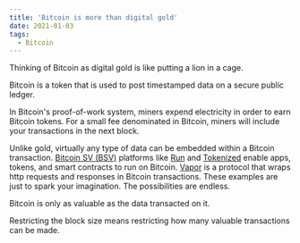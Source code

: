 ```yaml
---
title: 'Bitcoin is more than digital gold'
date: 2021-01-03
tags:
  - Bitcoin
---
```


Thinking of Bitcoin as digital gold is like putting a lion in a cage.

Bitcoin is a token that is used to post timestamped data on a secure public ledger.

In Bitcoin's proof-of-work system, miners expend electricity in order to earn Bitcoin tokens. For a small fee denominated in Bitcoin, miners will include your transactions in the next block.

Unlike gold, virtually any type of data can be embedded within a Bitcoin transaction. [Bitcoin SV (BSV)](http://bitcoinsv.io/) platforms like [Run](https://run.network) and [Tokenized](https://tokenized.com) enable apps, tokens, and smart contracts to run on Bitcoin. [Vapor](https://vapor.network/) is a protocol that wraps http requests and responses in Bitcoin transactions. These examples are just to spark your imagination. The possibilities are endless.

Bitcoin is only as valuable as the data transacted on it.

Restricting the block size means restricting how many valuable transactions can be made.
